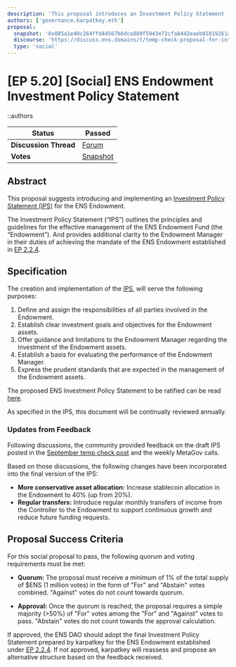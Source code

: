 ```yaml
---
description: 'This proposal introduces an Investment Policy Statement (IPS) for the ENS Endowment to clarify investment principles, roles, and performance standards, with adjustments based on community feedback to include a more conservative asset allocation and regular income transfers for sustainable growth.'
authors: ['governance.karpatkey.eth']
proposal:
  snapshot: '0x085a1e40c264ffd44567b6dce889f5943e72cfa8442eaeb81819261a38f0bd0a'
  discourse: 'https://discuss.ens.domains/t/temp-check-proposal-for-introduction-of-ens-investment-policy-statement/19568'
  type: 'social'
---
```


# [EP 5.20] [Social] ENS Endowment Investment Policy Statement

::authors

| **Status**            | Passed                                                                                                                   |
| --------------------- | ------------------------------------------------------------------------------------------------------------------------ |
| **Discussion Thread** | [Forum](https://discuss.ens.domains/t/temp-check-proposal-for-introduction-of-ens-investment-policy-statement/19568)     |
| **Votes**             | [Snapshot](https://snapshot.box/#/s:ens.eth/proposal/0x085a1e40c264ffd44567b6dce889f5943e72cfa8442eaeb81819261a38f0bd0a) |

## Abstract

This proposal suggests introducing and implementing an [Investment Policy Statement (IPS)](https://github.com/ensdomains/docs/blob/master/src/public/governance/dao-investment-policy.pdf) for the ENS Endowment.

The Investment Policy Statement (“IPS”) outlines the principles and guidelines for the effective management of the ENS Endowment Fund (the “Endowment”). And provides additional clarity to the Endowment Manager in their duties of achieving the mandate of the ENS Endowment established in [EP 2.2.4](https://discuss.ens.domains/t/ep2-2-4-social-rfp-ens-endowment/14069).

## Specification

The creation and implementation of the [IPS](https://github.com/ensdomains/docs/blob/master/src/public/governance/dao-investment-policy.pdf), will serve the following purposes:

1. Define and assign the responsibilities of all parties involved in the Endowment.
2. Establish clear investment goals and objectives for the Endowment assets.
3. Offer guidance and limitations to the Endowment Manager regarding the investment of the Endowment assets.
4. Establish a basis for evaluating the performance of the Endowment Manager.
5. Express the prudent standards that are expected in the management of the Endowment assets.

The proposed ENS Investment Policy Statement to be ratified can be read [here](https://github.com/ensdomains/docs/blob/master/src/public/governance/dao-investment-policy.pdf).

As specified in the IPS, this document will be continually reviewed annually.

### Updates from Feedback

Following discussions, the community provided feedback on the draft IPS posted in the [September temp check post](https://discuss.ens.domains/t/temp-check-proposal-for-introduction-of-ens-investment-policy-statement/19568) and the weekly MetaGov calls.

Based on those discussions, the following changes have been incorporated into the final version of the IPS:

- **More conservative asset allocation:** Increase stablecoin allocation in the Endowment to 40% (up from 20%).
- **Regular transfers:** Introduce regular monthly transfers of income from the Controller to the Endowment to support continuous growth and reduce future funding requests.

## Proposal Success Criteria

For this social proposal to pass, the following quorum and voting requirements must be met:

- **Quorum:** The proposal must receive a minimum of 1% of the total supply of $ENS (1 million votes) in the form of "For" and "Abstain" votes combined. "Against" votes do not count towards quorum.

- **Approval:** Once the quorum is reached, the proposal requires a simple majority (>50%) of "For" votes among the "For" and "Against" votes to pass. "Abstain" votes do not count towards the approval calculation.

If approved, the ENS DAO should adopt the final Investment Policy Statement prepared by karpatkey for the ENS Endowment established under [EP 2.2.4](https://discuss.ens.domains/t/ep2-2-4-social-rfp-ens-endowment/14069). If not approved, karpatkey will reassess and propose an alternative structure based on the feedback received.
